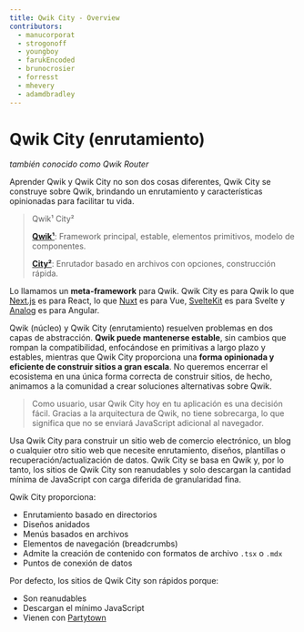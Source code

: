 ```yaml
---
title: Qwik City - Overview
contributors:
  - manucorporat
  - strogonoff
  - youngboy
  - farukEncoded
  - brunocrosier
  - forresst
  - mhevery
  - adamdbradley
---
```


# Qwik City (enrutamiento)

_también conocido como Qwik Router_

Aprender Qwik y Qwik City no son dos cosas diferentes, Qwik City se construye sobre Qwik, brindando un enrutamiento y características opinionadas para facilitar tu vida.

> Qwik¹ City²
>
> [**Qwik¹**](/docs/(qwik)/index.mdx): Framework principal, estable, elementos primitivos, modelo de componentes.
>
> [**City²**](/docs/(qwikcity)/routing/index.mdx): Enrutador basado en archivos con opciones, construcción rápida.

Lo llamamos un **meta-framework** para Qwik. Qwik City es para Qwik lo que [Next.js](https://nextjs.org/) es para React, lo que [Nuxt](https://nuxtjs.org/) es para Vue, [SvelteKit](https://kit.svelte.dev/) es para Svelte y [Analog](https://analogjs.org/) es para Angular.

Qwik (núcleo) y Qwik City (enrutamiento) resuelven problemas en dos capas de abstracción. **Qwik puede mantenerse estable**, sin cambios que rompan la compatibilidad, enfocándose en primitivas a largo plazo y estables, mientras que Qwik City proporciona una **forma opinionada y eficiente de construir sitios a gran escala**. No queremos encerrar el ecosistema en una única forma correcta de construir sitios, de hecho, animamos a la comunidad a crear soluciones alternativas sobre Qwik.

> Como usuario, usar Qwik City hoy en tu aplicación es una decisión fácil. Gracias a la arquitectura de Qwik, no tiene sobrecarga, lo que significa que no se enviará JavaScript adicional al navegador.

Usa Qwik City para construir un sitio web de comercio electrónico, un blog o cualquier otro sitio web que necesite enrutamiento, diseños, plantillas o recuperación/actualización de datos. Qwik City se basa en Qwik y, por lo tanto, los sitios de Qwik City son reanudables y solo descargan la cantidad mínima de JavaScript con carga diferida de granularidad fina.

Qwik City proporciona:

- Enrutamiento basado en directorios
- Diseños anidados
- Menús basados en archivos
- Elementos de navegación (breadcrumbs)
- Admite la creación de contenido con formatos de archivo `.tsx` o `.mdx`
- Puntos de conexión de datos

Por defecto, los sitios de Qwik City son rápidos porque:

- Son reanudables
- Descargan el mínimo JavaScript
- Vienen con [Partytown](https://partytown.builder.io)
